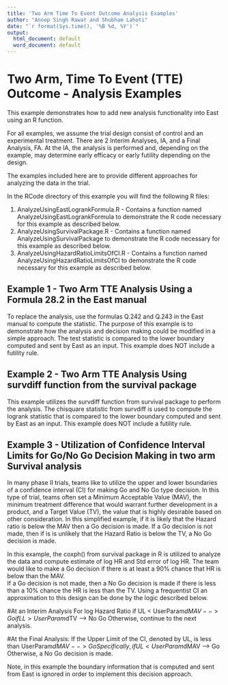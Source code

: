 ---
title: 'Two Arm Time To Event Outcome Analysis Examples'
author: "Anoop Singh Rawat and Shubham Lahoti"
date: "`r format(Sys.time(), '%B %d, %Y')`"
output:
  html_document: default
  word_document: default
---

# Two Arm, Time To Event (TTE) Outcome - Analysis Examples

This example demonstrates how to add new analysis functionality into East using an R function.  

For all examples, we assume the trial design consist of control and an experimental treatment. There are 2 Interim Analyses, IA, and a Final Analysis, FA. At the IA, the analysis is performed and, depending on the example, may determine early efficacy or early futility depending on the design.

The examples included here are to provide different approaches for analyzing the data in the trial. 

In the RCode directory of this example you will find the following R files:

1. AnalyzeUsingEastLogrankFormula.R - Contains a function named AnalyzeUsingEastLogrankFormula to demonstrate the R code necessary for this example as described below.
2. AnalyzeUsingSurvivalPackage.R - Contains a function named AnalyzeUsingSurvivalPackage to demonstrate the R code necessary for this example as described below.
3. AnalyzeUsingHazardRatioLimitsOfCI.R - Contains a function named AnalyzeUsingHazardRatioLimitsOfCI to demonstrate the R code necessary for this example as described below.


## Example 1 - Two Arm TTE Analysis Using a Formula 28.2 in the East manual

To replace the analysis, use the formulas Q.242 and Q.243 in the East manual to compute the statistic.  The purpose of this example is to demonstrate how the analysis and decision making could be modified in a simple approach.  The test statistic is compared to the lower boundary computed and sent by East as an input. This example does NOT include a futility rule. 

## Example 2 - Two Arm TTE Analysis Using survdiff function from the survival package

This example utilizes the survdiff function from survival package to perform the analysis. The chisquare statistic from survdiff is used to compute the logrank statistic that is compared to the lower boundary computed and sent by East as an input.  This example does NOT include a futility rule.

## Example 3 - Utilization of Confidence Interval Limits for Go/No Go Decision Making in two arm Survival analysis

In many phase II trials, teams like to utilize the upper and lower boundaries of a confidence interval (CI) for making Go and No Go type decision. In this type of trial, teams often set a Minimum Acceptable Value (MAV), the minimum treatment difference that would warrant further development in a product, and a Target Value (TV), the value that is highly desirable based on other consideration.  In this simplified example, if it is likely that the Hazard ratio is below the MAV then a Go decision is made. If a Go decision is not made, then if is is unlikely that the Hazard Ratio is below the TV, a No Go decision is made.      

In this example, the coxph() from survival package in R is utilized to analyze the data and compute estimate of log HR and Std error of log HR. The team would like to make a Go decision if there is at least a 90% chance that HR is below than the MAV.  
If a Go decision is not made, then a No Go decision is made if there is less than a 10% chance the HR is less than the TV.
Using a frequentist CI an approximation to this design can be done by the logic described below.

#At an Interim Analysis
     For log Hazard Ratio    if UL < UserParam$dMAV --> Go 
                             if LL > UserParam$dTV --> No Go
                             Otherwise, continue to the next analysis. 

#At the Final Analysis: 
    If the Upper Limit of the CI, denoted by UL, is less than UserParam$dMAV --> Go
    Specifically, if UL < UserParam$dMAV --> Go
                  Otherwise, a No Go decision is made.
    
Note, in this example the boundary information that is computed and sent from East is ignored in order to implement this decision approach.



